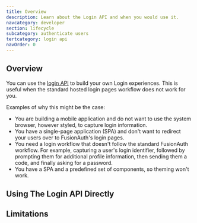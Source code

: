 ```yaml
---
title: Overview
description: Learn about the Login API and when you would use it.
navcategory: developer
section: lifecycle
subcategory: authenticate users
tertcategory: login api
navOrder: 0
---
```


## Overview

You can use the [login API](/docs/apis/login) to build your own Login experiences. This is useful when the standard hosted login pages workflow does not work for you.

Examples of why this might be the case:

* You are building a mobile application and do not want to use the system browser, however styled, to capture login information.
* You have a single-page application (SPA) and don't want to redirect your users over to FusionAuth's login pages.
* You need a login workflow that doesn't follow the standard FusionAuth workflow. For example, capturing a user's login identifier, followed by prompting them for additional profile information, then sending them a code, and finally asking for a password.
* You have a SPA and a predefined set of components, so theming won't work.

## Using The Login API Directly

<LoginAPIIssues />

## Limitations

<LoginAPIScopeLimitations />

